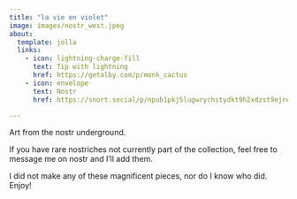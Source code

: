 ```yaml
---
title: "la vie en violet"
image: images/nostr_west.jpeg
about:
  template: jolla
  links:
    - icon: lightning-charge-fill
      text: Tip with lightning
      href: https://getalby.com/p/monk_cactus
    - icon: envelope
      text: Nostr
      href: https://snort.social/p/npub1pkj5lugwrychstydkt9h2xdzst9ejreemleh3hz69nr85cmegqrs232y4t

---
```


Art from the nostr underground. 

If you have rare nostriches not currently part of the collection, feel free to message me on nostr and I'll add them. 

I did not make any of these magnificent pieces, nor do I know who did. Enjoy!